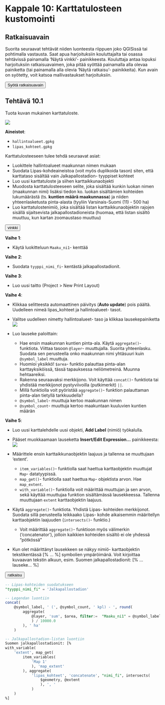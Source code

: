 # Kappale 10: Karttatulosteen kustomointi

## Ratkaisuavain

Suorita seuraavat tehtävät niiden luonteesta riippuen joko QGISissä tai pohtimalla vastausta. Saat apua harjoituksiin kouluttajalta tai osassa tehtävissä painamalla 'Näytä vinkki'- painikkeesta. Kouluttaja antaa lopuksi harjoituksiin ratkaisuavaimen, joka pitää syöttää painamalla alla olevaa painiketta (tai painamalla alla olevia 'Näytä ratkaisu'- painikkeita). Kun avain on syötetty, voit katsoa mallivastaukset harjoituksiin.

<button onclick="enterToken()" class="btn">Syötä ratkaisuavain</button>

## Tehtävä 10.1

Tuota kuvan mukainen karttatuloste.

![](img/kappale_10/image1.png)

**Aineistot**: 

- ```hallintoalueet.gpkg```
- ```lipas_kohteet.gpkg```

Karttatulosteeseen tulee tehdä seuraavat asiat:

- Luokittele hallintoalueet maakunnan nimen mukaan
- Suodata Lipas-kohdeaineistoa (voit myös duplikoida tason) siten, että karttataso sisältää vain Jalkapallostadion- tyyppiset kohteet
- Luo uusi karttatuloste ja siihen karttaikkunaobjekti
- Muodosta karttatulosteeseen selite, joka sisältää kunkin luokan nimen (maakunnan nimi) lisäksi tiedon ko. luokan sisältämien kohteiden lukumäärästä (ts. **kuntien määrä maakunnassa**) ja niiden yhteenlasketusta pinta-alasta (tyyliin Varsinais-Suomi (11) - 500 ha)
- Luo karttatulostenimiö, joka sisältää listan karttaikkunaobjektin rajojen sisällä sijaitsevista jalkapallostadioneista (huomaa, että listan sisältö muuttuu, kun kartan zoomaustaso muuttuu)

<button onclick="toggleAnswer(this)" class="btn answer_btn">vinkki</button>

::: hidden-box
**Vaihe 1**:

- Käytä luokitteluun ```Maaku_ni1```- kenttää

**Vaihe 2**:

- Suodata ```tyyppi_nimi_fi```- kentästä jalkapallostadionit.

**Vaihe 3**:

- Luo uusi taitto (Project > New Print Layout)

**Vaihe 4**:

- Klikkaa selitteesta automaattinen päivitys (**Auto update**) pois päältä. Uudelleen nimeä lipas_kohteet ja hallintoalueet- tasot.
- Valitse uudelleen nimetty hallintoalueet- taso ja klikkaa lausekepainiketta
![](img/kappale_10/image2.png)

- Luo lauseke paloittain:
  - Hae ensin maakunnan kuntien pinta-ala. Käytä ```aggregate()```- funktiota. Viittaa tasoon ```@layer```- muuttujalla. Suorita yhteenlasku. Suodata sen perusteella onko maakunnan nimi yhtäsuuri kuin ```@symbol_label``` muuttuja.
  - Huomioi yksikkö! ```$area```- funktio palauttaa pinta-alan karttayksiköissä, tässä tapauksessa neliömetreinä. Muunna hehtaareiksi.
  - Rakenna seuraavaksi merkkijono. Voit käyttää ```concat()```- funktiota tai yhdistää merkkijonot pystyviivoilla (putkimerkit) ```||```.
  - Millä funktiolla voit pyöristää ```aggregate()```- funktion palauttaman pinta-alan tietyllä tarkkuudella?
  - ```@symbol_label```- muuttuja kertoo maakunnan nimen
  - ```@symbol_count```- muuttuja kertoo maakuntaan kuuluvien kuntien määrän
  
**Vaihe 5**:

- Luo uusi karttalehdelle uusi objekti, **Add Label** (nimiö) työkalulla.
- Pääset muokkaamaan lauseketta **Insert/Edit Expression...** painikkeesta:
![](img/kappale_10/image3.png)

- Määrittele ensin karttaikkunaobjektin laajuus ja tallenna se muuttujaan 'extent'.
  - ```item_variables()```- funktiolla saat haettua karttaobjektin muuttujat ```Map```- datatyypissä.
  - ```map_get()```- funktiolla saat haettua ```Map```- objektista arvon. Hae ```map_extent```.
  - ```with_variable()```- funktiolla voit määrittää muuttujan ja sen arvon, sekä käyttää muuttujaa funktion sisältämässä lausekkeessa. Tallenna muuttujaan ```extent``` karttaobjektin laajuus.
- Käytä ```aggregate()```- funktiota. Yhdistä Lipas- kohteiden merkkijonot. Suodata sillä perusteella leikkaako Lipas- kohde aikaisemmin määritellyn karttaobjektin laajuuden (```intersects()```- funktio.)
  - Voit määrittää ```aggregate()```- funktioon myös välimerkin ('concatenator'), jolloin kaikkien kohteiden sisältö ei ole yhdessä "pötkössä"
- Kun olet määrittänyt lausekkeen se näkyy nimiö- karttaobjektin tekstikentässä [% ... %] symbolien ympäröimänä. Voit kirjoittaa kuvaavan tekstin alkuun, esim. Suomen jalkapallostadionit: [% ...lauseke... %]
:::


<button onclick="toggleAnswer(this)" class="btn answer_btn token">ratkaisu</button>

::: hidden-box
::: code-box
``` sql
-- Lipas-kohteiden suodatukseen
"tyyppi_nimi_fi" = 'Jalkapallostadion'

-- Legendan luontiin
concat(
	@symbol_label, ' (', @symbol_count, ' kpl) - ', round(
		aggregate(
			@layer, 'sum', $area, filter:=  "Maaku_ni1" = @symbol_label
			) / 10000.0
		), ' ha'
	)

-- Jalkapallostadion-listan luontiin
Suomen jalkapallostadionit: [%
with_variable(
	'extent', map_get(
		item_variables(
			'Map 1'
			), 'map_extent'
		), aggregate(
			'lipas_kohteet', 'concatenate', "nimi_fi", intersects(
				$geometry, @extent
				), ', '
			)
	)
%]
```
:::
:::